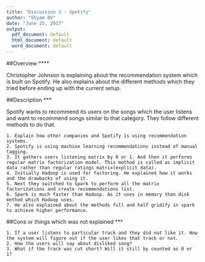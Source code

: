 ```yaml
---
title: "Discussion 3 - Spotify"
author: "Shyam BV"
date: "June 25, 2017"
output:
  pdf_document: default
  html_document: default
  word_document: default
---
```


##Overview
****

Christopher Johnson is explaining about the recommendation system which is built on Spotify. He also explains about the different methods which they tried before ending up with the current setup.

##Description
***


Spotify wants to recommend its users on the songs which the user listens and want to recommend songs similar to that category.  They follow different methods to do that.

	1. Explain how other companies and Spotify is using recommendation systems.
	2. Spotify is using machine learning recommendations instead of manual tagging.
	3. It gathers users listening matrix by 0 or 1. And then it performs regular matrix factorization model. This method is called as implicit data rather than regular ratings matrix(explicit data).
	4. Initially Hadoop is used for factoring. He explained how it works and the drawbacks of using it.
	5. Next they switched to Spark to perform all the matrix factorizations and create recommendations list. 
	6. Spark is much faster than Hadoop. As it uses in memory than disk method which Hadoop uses.
	7. He also explained about the methods full and half gridify in spark to achieve higher performance. 

##Cons or things which was not explained
***

	1. If a user listens to particular track and they did not like it. How the system will figure out if the user likes that track or not. 
	2. How the users will say about disliked song?
	3. What if the track was cut short? Will it still by counted as 0 or 1?